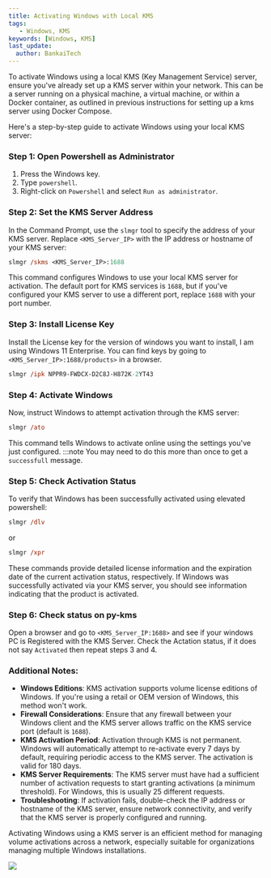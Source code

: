 ```yaml
---
title: Activating Windows with Local KMS
tags:
   - Windows, KMS
keywords: [Windows, KMS]
last_update:
  author: BankaiTech
---
```


To activate Windows using a local KMS (Key Management Service) server, ensure you've already set up a KMS server within your network. This can be a server running on a physical machine, a virtual machine, or within a Docker container, as outlined in previous instructions for setting up a kms server using Docker Compose.

Here's a step-by-step guide to activate Windows using your local KMS server:

### Step 1: Open Powershell as Administrator

1. Press the Windows key.
2. Type `powershell`.
3. Right-click on `Powershell` and select `Run as administrator`.

### Step 2: Set the KMS Server Address

In the Command Prompt, use the `slmgr` tool to specify the address of your KMS server. Replace `<KMS_Server_IP>` with the IP address or hostname of your KMS server:

```ps
slmgr /skms <KMS_Server_IP>:1688
```

This command configures Windows to use your local KMS server for activation. The default port for KMS services is `1688`, but if you've configured your KMS server to use a different port, replace `1688` with your port number.

### Step 3: Install License Key

Install the License key for the version of windows you want to install, I am using Windows 11 Enterprise. You can find keys by going to `<KMS_Server_IP>:1688/products>` in a browser.

```ps
slmgr /ipk NPPR9-FWDCX-D2C8J-H872K-2YT43
```

### Step 4: Activate Windows

Now, instruct Windows to attempt activation through the KMS server:

```ps
slmgr /ato
```

This command tells Windows to activate online using the settings you've just configured.
:::note
You may need to do this more than once to get a `successfull` message.

### Step 5: Check Activation Status

To verify that Windows has been successfully activated using elevated powershell:

```ps
slmgr /dlv
```

or

```ps
slmgr /xpr
```

These commands provide detailed license information and the expiration date of the current activation status, respectively. If Windows was successfully activated via your KMS server, you should see information indicating that the product is activated.

### Step 6: Check status on py-kms
Open a browser and go to `<KMS_Server_IP:1688>` and see if your windows PC is Registered with the KMS Server.
Check the Actation status, if it does not say `Activated` then repeat steps 3 and 4.

### Additional Notes:

- **Windows Editions**: KMS activation supports volume license editions of Windows. If you're using a retail or OEM version of Windows, this method won't work.
- **Firewall Considerations**: Ensure that any firewall between your Windows client and the KMS server allows traffic on the KMS service port (default is `1688`).
- **KMS Activation Period**: Activation through KMS is not permanent. Windows will automatically attempt to re-activate every 7 days by default, requiring periodic access to the KMS server. The activation is valid for 180 days.
- **KMS Server Requirements**: The KMS server must have had a sufficient number of activation requests to start granting activations (a minimum threshold). For Windows, this is usually 25 different requests.
- **Troubleshooting**: If activation fails, double-check the IP address or hostname of the KMS server, ensure network connectivity, and verify that the KMS server is properly configured and running.

Activating Windows using a KMS server is an efficient method for managing volume activations across a network, especially suitable for organizations managing multiple Windows installations.

<a href="https://www.buymeacoffee.com/BankaiTech"><img src="https://img.buymeacoffee.com/button-api/?text=Buy me a beer&emoji=🍺&slug=BankaiTech&button_colour=FFDD00&font_colour=000000&font_family=Cookie&outline_colour=000000&coffee_colour=ffffff" /></a>
